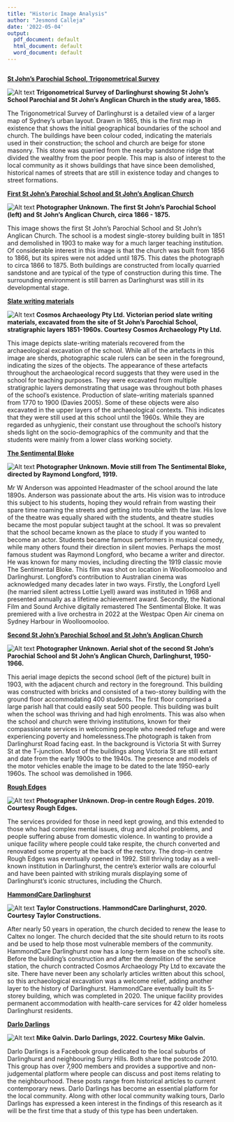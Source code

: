 ```yaml
---
title: "Historic Image Analysis"
author: "Jesmond Calleja"
date: '2022-05-04'
output:
  pdf_document: default
  html_document: default
  word_document: default
---
```


```r

```

[**St John's Parochial School, Trigonometrical Survey**](https://archives.cityofsydney.nsw.gov.au/nodes/view/1709326)

![Alt text](~/Desktop/HINQ302/Assignment%202/Portfolio%20Task%2002/Images/St%20John's%20School%20and%20Church,%20Trigonometrical%20Survey,%201855-1865.jpeg) **Trigonometrical Survey of Darlinghurst showing St John's School Parochial and St John's Anglican Church in the study area, 1865.**

The Trigonometrical Survey of Darlinghurst is a detailed view of a larger map of Sydney's urban layout. Drawn in 1865, this is the first map in existence that shows the initial geographical boundaries of the school and church. The buildings have been colour coded, indicating the materials used in their construction; the school and church are beige for stone masonry. This stone was quarried from the nearby sandstone ridge that divided the wealthy from the poor people. This map is also of interest to the local community as it shows buildings that have since been demolished, historical names of streets that are still in existence today and changes to street formations.

[**First St John's Parochial School and St John's Anglican Church**](https://search.records.nsw.gov.au/primo-explore/fulldisplay?docid=ADLIB_RNSW115645767&context=L&vid=61SRA&lang=en_US&search_scope=Everything&adaptor=Local%20Search%20Engine&tab=default_tab&query=any,contains,st%20john%27s%20church%20darlinghurst&offset=0)

![Alt text](~/Desktop/HINQ302/Assignment%202/Portfolio%20Task%2002/Images/St%20Johns%20School%20and%20Church,%20Darlinghurst,%20Sydney.jpeg) **Photographer Unknown. The first St John's Parochial School (left) and St John's Anglican Church, circa 1866 - 1875.**

This image shows the first St John's Parochial School and St John's Anglican Church. The school is a modest single-storey building built in 1851 and demolished in 1903 to make way for a much larger teaching institution. Of considerable interest in this image is that the church was built from 1856 to 1866, but its spires were not added until 1875. This dates the photograph to circa 1866 to 1875. Both buildings are constructed from locally quarried sandstone and are typical of the type of construction during this time. The surrounding environment is still barren as Darlinghurst was still in its developmental stage.

[**Slate writing materials**](https://heritagensw.intersearch.com.au/heritagenswjspui/bitstream/1/10604/1/118aDarlinghurstExcavation_Report_Final%20200206.pdf.pdf)

![Alt text](~/Desktop/HINQ302/Assignment%202/Portfolio%20Task%2002/Images/Slate%20writing%20materials.jpeg) **Cosmos Archaeology Pty Ltd. Victorian period slate writing materials, excavated from the site of St John's Parochial School, stratigraphic layers 1851-1960s. Courtesy Cosmos Archaeology Pty Ltd.**

This image depicts slate-writing materials recovered from the archaeological excavation of the school. While all of the artefacts in this image are sherds, photographic scale rulers can be seen in the foreground, indicating the sizes of the objects. The appearance of these artefacts throughout the archaeological record suggests that they were used in the school for teaching purposes. They were excavated from multiple stratigraphic layers demonstrating that usage was throughout both phases of the school's existence. Production of slate-writing materials spanned from 1770 to 1900 (Davies 2005). Some of these objects were also excavated in the upper layers of the archaeological contexts. This indicates that they were still used at this school until the 1960s. While they are regarded as unhygienic, their constant use throughout the school's history sheds light on the socio-demographics of the community and that the students were mainly from a lower class working society.

[**The Sentimental Bloke**](https://www.imdb.com/title/tt0010680/mediaviewer/rm1996915713/?ref_=tt_ov_i)

![Alt text](~/Desktop/HINQ302/Assignment%202/Portfolio%20Task%2002/Images/The%20Sentimental%20Bloke.jpeg) **Photographer Unknown. Movie still from The Sentimental Bloke, directed by Raymond Longford, 1919.**

Mr W Anderson was appointed Headmaster of the school around the late 1890s. Anderson was passionate about the arts. His vision was to introduce this subject to his students, hoping they would refrain from wasting their spare time roaming the streets and getting into trouble with the law. His love of the theatre was equally shared with the students, and theatre studies became the most popular subject taught at the school. It was so prevalent that the school became known as the place to study if you wanted to become an actor. Students became famous performers in musical comedy, while many others found their direction in silent movies. Perhaps the most famous student was Raymond Longford, who became a writer and director. He was known for many movies, including directing the 1919 classic movie The Sentimental Bloke. This film was shot on location in Woolloomooloo and Darlinghurst. Longford's contribution to Australian cinema was acknowledged many decades later in two ways. Firstly, the Longford Lyell (he married silent actress Lottie Lyell) award was instituted in 1968 and presented annually as a lifetime achievement award. Secondly, the National Film and Sound Archive digitally remastered The Sentimental Bloke. It was premiered with a live orchestra in 2022 at the Westpac Open Air cinema on Sydney Harbour in Woolloomooloo.

[**Second St John's Parochial School and St John's Anglican Church**](https://www.commongrace.org.au/st_johns_darlinghurst_sydney)

![Alt text](~/Desktop/HINQ302/Assignment%202/Portfolio%20Task%2002/Images/Aerial%20shot%20of%20St%20John's%20School%20and%20Church,%20Darlinghurst.jpeg) **Photographer Unknown. Aerial shot of the second St John's Parochial School and St John's Anglican Church, Darlinghurst, 1950-1966.**

This aerial image depicts the second school (left of the picture) built in 1903, with the adjacent church and rectory in the foreground. This building was constructed with bricks and consisted of a two-storey building with the ground floor accommodating 400 students. The first floor comprised a large parish hall that could easily seat 500 people. This building was built when the school was thriving and had high enrolments. This was also when the school and church were thriving institutions, known for their compassionate services in welcoming people who needed refuge and were experiencing poverty and homelessness.The photograph is taken from Darlinghurst Road facing east. In the background is Victoria St with Surrey St at the T-junction. Most of the buildings along Victoria St are still extant and date from the early 1900s to the 1940s. The presence and models of the motor vehicles enable the image to be dated to the late 1950-early 1960s. The school was demolished in 1966.

[**Rough Edges**](https://infrasolgroup.com.au/blog/rough-edges-2019)

![Alt text](~/Desktop/HINQ302/Assignment%202/Portfolio%20Task%2002/Images/Rough%20Edges.jpeg) **Photographer Unknown. Drop-in centre Rough Edges. 2019. Courtesy Rough Edges.**

The services provided for those in need kept growing, and this extended to those who had complex mental issues, drug and alcohol problems, and people suffering abuse from domestic violence. In wanting to provide a unique facility where people could take respite, the church converted and renovated some property at the back of the rectory. The drop-in centre Rough Edges was eventually opened in 1992. Still thriving today as a well-known institution in Darlinghurst, the centre's exterior walls are colourful and have been painted with striking murals displaying some of Darlinghurst's iconic structures, including the Church.

[**HammondCare Darlinghurst**](https://infrasolgroup.com.au/blog/rough-edges-2019)

![Alt text](~/Desktop/HINQ302/Assignment%202/Portfolio%20Task%2002/Images/HammondCare%20Darlinghurst.jpeg) **Taylor Constructions. HammondCare Darlinghurst, 2020. Courtesy Taylor Constructions.**

After nearly 50 years in operation, the church decided to renew the lease to Caltex no longer. The church decided that the site should return to its roots and be used to help those most vulnerable members of the community. HammondCare Darlinghurst now has a long-term lease on the school's site. Before the building's construction and after the demolition of the service station, the church contracted Cosmos Archaeology Pty Ltd to excavate the site. There have never been any scholarly articles written about this school, so this archaeological excavation was a welcome relief, adding another layer to the history of Darlinghurst. HammondCare eventually built its 5-storey building, which was completed in 2020. The unique facility provides permanent accommodation with health-care services for 42 older homeless Darlinghurst residents.

[**Darlo Darlings**](https://www.facebook.com/groups/932287413612046/?ref=pages_group_cta)

![Alt text](~/Desktop/HINQ302/Assignment%202/Portfolio%20Task%2002/Images/Darlo%20Darlings.jpeg) **Mike Galvin. Darlo Darlings, 2022. Courtesy Mike Galvin.**

Darlo Darlings is a Facebook group dedicated to the local suburbs of Darlinghurst and neighbouring Surry Hills. Both share the postcode 2010. This group has over 7,900 members and provides a supportive and non-judgemental platform where people can discuss and post items relating to the neighbourhood. These posts range from historical articles to current contemporary news. Darlo Darlings has become an essential platform for the local community. Along with other local community walking tours, Darlo Darlings has expressed a keen interest in the findings of this research as it will be the first time that a study of this type has been undertaken.
